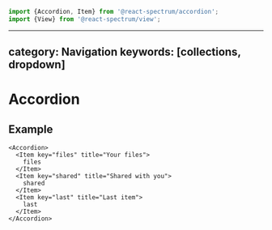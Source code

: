 <!-- Copyright 2020 Adobe. All rights reserved.
This file is licensed to you under the Apache License, Version 2.0 (the "License");
you may not use this file except in compliance with the License. You may obtain a copy
of the License at http://www.apache.org/licenses/LICENSE-2.0
Unless required by applicable law or agreed to in writing, software distributed under
the License is distributed on an "AS IS" BASIS, WITHOUT WARRANTIES OR REPRESENTATIONS
OF ANY KIND, either express or implied. See the License for the specific language
governing permissions and limitations under the License. -->



```jsx import
import {Accordion, Item} from '@react-spectrum/accordion';
import {View} from '@react-spectrum/view';
```

---
category: Navigation
keywords: [collections, dropdown]
---

# Accordion

## Example

```tsx example
<Accordion>
  <Item key="files" title="Your files">
    files
  </Item>
  <Item key="shared" title="Shared with you">
    shared
  </Item>
  <Item key="last" title="Last item">
    last
  </Item>
</Accordion>
```
